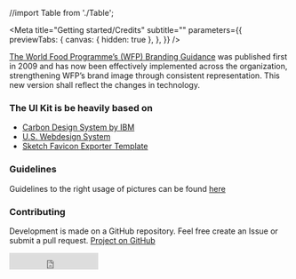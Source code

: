 //import Table from './Table';

<Meta
  title="Getting started/Credits"
  subtitle=""
  parameters={{
    previewTabs: {
      canvas: { hidden: true },
    },
  }}
/>

[The World Food Programme’s (WFP) Branding Guidance](http://brand.manuals.wfp.org) was published first in 2009 and has now been effectively implemented across the organization, strengthening WFP’s brand image through consistent representation. This new version shall reflect the changes in technology.

### The UI Kit is be heavily based on

- [Carbon Design System by IBM](https://github.com/carbon-design-system/carbon-components)
- [U.S. Webdesign System](https://designsystem.digital.gov/page-templates)
- [Sketch Favicon Exporter Template](https://github.com/frederik-jacques/sketch-favicon-exporter-template)

### Guidelines

Guidelines to the right usage of pictures can be found [here](https://newgo.wfp.org/how-do-i/download-photos-of-wfp-operations-and-people)

### Contributing

Development is made on a GitHub repository. Feel free create an Issue or
submit a pull request. [Project on GitHub](https://github.com/wfp/ui)

<iframe
  title="GitHub Like"
  src="https://ghbtns.com/github-btn.html?user=wfp&repo=ui&type=star&count=true&size=large"
  frameBorder="0"
  scrolling="0"
  width="160px"
  height="30px"
/>

### NPM

npm is a package manager for the JavaScript programming language. All
versions of the UI Kit will be published there.
[View package on npm](https://www.npmjs.com/package/cdema_uikit)
